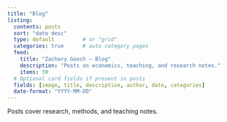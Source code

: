 ```yaml
---
title: "Blog"
listing:
  contents: posts
  sort: "date desc"
  type: default         # or "grid"
  categories: true      # auto category pages
  feed:
    title: "Zachary Gooch — Blog"
    description: "Posts on economics, teaching, and research notes."
    items: 30
  # Optional card fields if present in posts
  fields: [image, title, description, author, date, categories]
  date-format: "YYYY-MM-DD"
---
```


Posts cover research, methods, and teaching notes.